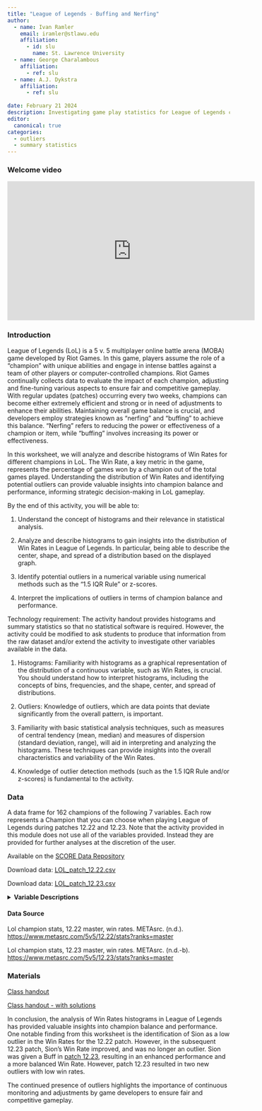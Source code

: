 ```yaml
---
title: "League of Legends - Buffing and Nerfing"
author:
  - name: Ivan Ramler
    email: iramler@stlawu.edu
    affiliation:
      - id: slu
        name: St. Lawrence University
  - name: George Charalambous
    affiliation:
      - ref: slu
  - name: A.J. Dykstra
    affiliation:
      - ref: slu
      
date: February 21 2024
description: Investigating game play statistics for League of Legends champions in two different patches.
editor: 
  canonical: true
categories:
  - outliers
  - summary statistics
---
```



### Welcome video

<iframe width="560" height="315" src="https://www.youtube.com/embed/5ZeK3RCg-_A?si=x44sYGRRe64oidU_" title="YouTube video player" frameborder="0" allow="accelerometer; autoplay; clipboard-write; encrypted-media; gyroscope; picture-in-picture; web-share" referrerpolicy="strict-origin-when-cross-origin" allowfullscreen></iframe>

### Introduction

League of Legends (LoL) is a 5 v. 5 multiplayer online battle arena (MOBA) game developed by Riot Games. In this game, players assume the role of a "champion" with unique abilities and engage in intense battles against a team of other players or computer-controlled champions. Riot Games continually collects data to evaluate the impact of each champion, adjusting and fine-tuning various aspects to ensure fair and competitive gameplay. With regular updates (patches) occurring every two weeks, champions can become either extremely efficient and strong or in need of adjustments to enhance their abilities. Maintaining overall game balance is crucial, and developers employ strategies known as "nerfing" and "buffing" to achieve this balance. "Nerfing" refers to reducing the power or effectiveness of a champion or item, while "buffing" involves increasing its power or effectiveness.

In this worksheet, we will analyze and describe histograms of Win Rates for different champions in LoL. The Win Rate, a key metric in the game, represents the percentage of games won by a champion out of the total games played. Understanding the distribution of Win Rates and identifying potential outliers can provide valuable insights into champion balance and performance, informing strategic decision-making in LoL gameplay.

::: {.callout-note collapse="true" title="Learning Objectives" appearance="minimal"}
By the end of this activity, you will be able to:

1.  Understand the concept of histograms and their relevance in statistical analysis.

2.  Analyze and describe histograms to gain insights into the distribution of Win Rates in League of Legends. In particular, being able to describe the center, shape, and spread of a distribution based on the displayed graph.

3.  Identify potential outliers in a numerical variable using numerical methods such as the "1.5 IQR Rule" or z-scores.

4.  Interpret the implications of outliers in terms of champion balance and performance.
:::

::: {.callout-note collapse="true" title="Methods" appearance="minimal"}
Technology requirement: The activity handout provides histograms and summary statistics so that no statistical software is required. However, the activity could be modified to ask students to produce that information from the raw dataset and/or extend the activity to investigate other variables available in the data.

1.  Histograms: Familiarity with histograms as a graphical representation of the distribution of a continuous variable, such as Win Rates, is crucial. You should understand how to interpret histograms, including the concepts of bins, frequencies, and the shape, center, and spread of distributions.

2.  Outliers: Knowledge of outliers, which are data points that deviate significantly from the overall pattern, is important.

3.  Familiarity with basic statistical analysis techniques, such as measures of central tendency (mean, median) and measures of dispersion (standard deviation, range), will aid in interpreting and analyzing the histograms. These techniques can provide insights into the overall characteristics and variability of the Win Rates.

4.  Knowledge of outlier detection methods (such as the 1.5 IQR Rule and/or z-scores) is fundamental to the activity.
:::

### Data

A data frame for 162 champions of the following 7 variables. Each row represents a Champion that you can choose when playing League of Legends during patches 12.22 and 12.23. Note that the activity provided in this module does not use all of the variables provided. Instead they are provided for further analyses at the discretion of the user.

Available on the [SCORE Data Repository](https://data.scorenetwork.org/)

Download data: [LOL_patch_12.22.csv](https://raw.githubusercontent.com/SCOREnetworkorg/sports-data-repository/main/data/LOL_patch_12.22.csv)

Download data: [LOL_patch_12.23.csv](https://raw.githubusercontent.com/SCOREnetworkorg/sports-data-repository/main/data/LOL_patch_12.23.csv)

<details>

<summary><b>Variable Descriptions</b></summary>

| Variable | Description                                                     |
|----------|-----------------------------------------------------------------|
| Name     | name of the champion                                            |
| Role     | role of the champion in a game                                  |
| KDA      | Average kills, deaths and assists associated with each champion |
| WRate    | win rates of each champion                                      |
| PickRate | pick rates of each champion                                     |
| RolePerc | percentage of time playing as a role                            |
| BanPerc  | ban percentages associated with each champion                   |

</details>

#### Data Source

Lol champion stats, 12.22 master, win rates. METAsrc. (n.d.). <https://www.metasrc.com/5v5/12.22/stats?ranks=master>

Lol champion stats, 12.23 master, win rates. METAsrc. (n.d.-b). <https://www.metasrc.com/5v5/12.23/stats?ranks=master>

### Materials

[Class handout](LoL_Worksheet.docx)

[Class handout - with solutions](LoL_Worksheet_Key.docx)

::: {.callout-note collapse="true" title="Conclusion" appearance="minimal"}
In conclusion, the analysis of Win Rates histograms in League of Legends has provided valuable insights into champion balance and performance. One notable finding from this worksheet is the identification of Sion as a low outlier in the Win Rates for the 12.22 patch. However, in the subsequent 12.23 patch, Sion's Win Rate improved, and was no longer an outlier. Sion was given a Buff in [patch 12.23](https://www.leagueoflegends.com/en-gb/news/game-updates/patch-12-23-notes/){target="_blank"}, resulting in an enhanced performance and a more balanced Win Rate. However, patch 12.23 resulted in two new outliers with low win rates.

The continued presence of outliers highlights the importance of continuous monitoring and adjustments by game developers to ensure fair and competitive gameplay.
:::


<!--
### Authors

Created by George Charalambous (St. Lawrence University), [Ivan Ramler (St. Lawrence University)](mailto:iramler@stlawu.edu), A.J. Dykstra (St. Lawrence University)
-->